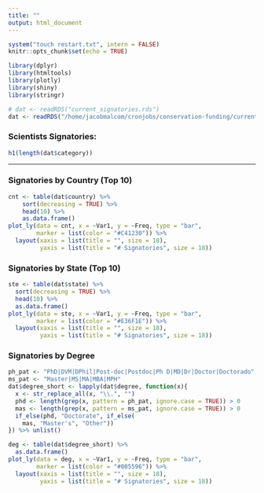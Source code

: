 ```yaml
---
title: ""
output: html_document
---
```


```r
system("touch restart.txt", intern = FALSE)
knitr::opts_chunk$set(echo = TRUE)

library(dplyr)
library(htmltools)
library(plotly)
library(shiny)
library(stringr)

# dat <- readRDS("current_signatories.rds")
dat <- readRDS("/home/jacobmalcom/cronjobs/conservation-funding/current_signatories.rds")

```

### Scientists Signatories:
```r
h1(length(dat$category))
```

----

### Signatories by Country (Top 10)

```r
cnt <- table(dat$country) %>%
    sort(decreasing = TRUE) %>%
    head(10) %>%
    as.data.frame()
plot_ly(data = cnt, x = ~Var1, y = ~Freq, type = "bar",
        marker = list(color = "#C41230")) %>%
  layout(xaxis = list(title = "", size = 18),
         yaxis = list(title = "# Signatories", size = 18))
```

### Signatories by State (Top 10)

```r
ste <- table(dat$state) %>%
  sort(decreasing = TRUE) %>%
  head(10) %>%
  as.data.frame()
plot_ly(data = ste, x = ~Var1, y = ~Freq, type = "bar",
        marker = list(color = "#E36F1E")) %>%
  layout(xaxis = list(title = "", size = 18),
         yaxis = list(title = "# Signatories", size = 18))
```

### Signatories by Degree

```r
ph_pat <- "PhD|DVM|DPhil|Post-doc|Postdoc|Ph D|MD|Dr|Doctor|Doctorado"
ms_pat <- "Master|MS|MA|MBA|MPH" 
dat$degree_short <- lapply(dat$degree, function(x){
  x <- str_replace_all(x, "\\.", "")
  phd <- length(grep(x, pattern = ph_pat, ignore.case = TRUE)) > 0
  mas <- length(grep(x, pattern = ms_pat, ignore.case = TRUE)) > 0
  if_else(phd, "Doctorate", if_else(
    mas, "Master's", "Other"))
}) %>% unlist()

deg <- table(dat$degree_short) %>%
  as.data.frame()
plot_ly(data = deg, x = ~Var1, y = ~Freq, type = "bar",
        marker = list(color = "#005596")) %>%
  layout(xaxis = list(title = "", size = 18),
         yaxis = list(title = "# Signatories", size = 18))
```